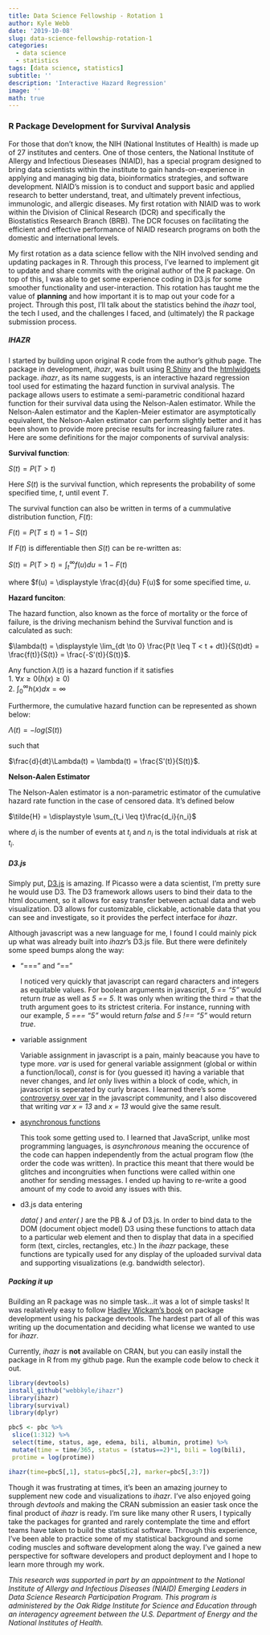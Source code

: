 ```yaml
---
title: Data Science Fellowship - Rotation 1
author: Kyle Webb
date: '2019-10-08'
slug: data-science-fellowship-rotation-1
categories:
  - data science
  - statistics
tags: [data science, statistics]
subtitle: ''
description: 'Interactive Hazard Regression'
image: ''
math: true
---
```


### R Package Development for Survival Analysis
For those that don't know, the NIH (National Institutes of Health) is made up of 27 institutes and centers. One of those centers, the National Institute of Allergy and Infectious Dieseases (NIAID), has a special program designed to bring data scientists within the institute to gain hands-on-experience in applying and managing big data, bioinformatics strategies, and software development. NIAID's mission is to conduct and support basic and applied research to better understand, treat, and ultimately prevent infectious, immunologic, and allergic diseases. My first rotation with NIAID was to work within the Division of Clinical Research (DCR) and specifically the Biostatistics Research Branch (BRB). The DCR focuses on facilitating the efficient and effective performance of NIAID research programs on both the domestic and international levels.


My first rotation as a data science fellow with the NIH involved sending and updating packages in R. Through this process, I've learned to implement git to update and share commits with the original author of the R package. On top of this, I was able to get some experience coding in D3.js for some smoother functionality and user-interaction. This rotation has taught me the value of **planning** and how important it is to map out your code for a project. Through this post, I'll talk about the statistics behind the *ihazr* tool, the tech I used, and the challenges I faced, and (ultimately) the R package submission process.


##### IHAZR

I started by building upon original R code from the author's github page. The package in development, *ihazr*, was built using [R Shiny](https://shiny.rstudio.com/) and the [htmlwidgets](https://www.htmlwidgets.org/) package. *ihazr*, as its name suggests, is an interactive hazard regression tool used for estimating the hazard function in survival analysis. The package allows users to estimate a semi-parametric conditional hazard function for their survival data using the Nelson-Aalen estimator. While the Nelson-Aalen estimator and the Kaplen-Meier estimator are asymptotically equivalent, the Nelson-Aalen estimator can perform slightly better and it has been shown to provide more precise results for increasing failure rates. Here are some definitions for the major components of survival analysis:

**Survival function**:

$S(t) = P(T > t)$

Here $S(t)$ is the survival function, which represents the probability of some specified time, $t$, until event $T$. 

The survival function can also be written in terms of a cummulative distribution function, $F(t)$:

$F(t) = P(T \le t) = 1 - S(t)$

If $F(t)$ is differentiable then $S(t)$ can be re-written as:

$S(t) = P(T > t) = \int_{t}^{\infty} f(u) du = 1 - F(t)$

where $f(u) = \displaystyle \frac{d}{du} F(u)$ for some specified time, $u$. 


**Hazard funciton**:  

The hazard function, also known as the force of mortality or the force of failure, is the driving mechanism behind the Survival function and is calculated as such:

$\lambda(t) = \displaystyle \lim_{dt \to 0} \frac{P(t \leq T < t + dt)}{S(t)dt} = \frac{f(t)}{S(t)} = \frac{-S'(t)}{S(t)}$.

Any function $\lambda(t)$ is a hazard function if it satisfies  
1. $\forall x \geq 0 (h(x) \geq 0)$  
2. $\int_{0}^{\infty} h(x)dx = \infty$

Furthermore, the cumulative hazard function can be represented as shown below:

$\Lambda(t) = -log(S(t))$

such that 

$\frac{d}{dt}\Lambda(t) = \lambda(t) = \frac{S'(t)}{S(t)}$.


**Nelson-Aalen Estimator**

The Nelson-Aalen estimator is a non-parametric estimator of the cumulative hazard rate function in the case of censored data. It's defined below 

$\tilde{H} = \displaystyle \sum_{t_i \leq t}\frac{d_i}{n_i}$

where $d_i$ is the number of events at $t_i$ and $n_i$ is the total individuals at risk at $t_i$.

##### D3.js

Simply put, [D3.js](https://d3js.org/) is amazing. If Picasso were a data scientist, I'm pretty sure he would use D3. The D3 framework allows users to bind their data to the html document, so it allows for easy transfer between actual data and web visualization. D3 allows for customizable, clickable, actionable data that you can see and investigate, so it provides the perfect interface for *ihazr*.  

Although javascript was a new language for me, I found I could mainly pick up what was already built into *ihazr*'s D3.js file. But there were definitely some speed bumps along the way:

* "===" and "=="

    I noticed very quickly that javascript can regard characters and integers as equitable values. For boolean arguments in javascript, *5 == "5"* would return *true* as well as *5 == 5*. It was only when writing the third *=* that the truth argument goes to its strictest criteria. For instance, running with our example, *5 === "5"* would return *false* and *5 !== "5"* would return *true*. 

* variable assignment

    Variable assignment in javascript is a pain, mainly beacause you have to type more. *var* is used for general variable assignment (global or within a function/local), *const* is for (you guessed it) having a variable that never changes, and *let* only lives within a block of code, which, in javascript is seperated by curly braces. I learned there's some [controversy over var](https://dev.to/johnwolfe820/should-you-never-truly-use-var-bdi) in the javascript community, and I also discovered that writing *var x = 13* and *x = 13* would give the same result.  

* [asynchronous functions](https://medium.com/codebuddies/getting-to-know-asynchronous-javascript-callbacks-promises-and-async-await-17e0673281ee)

    This took some getting used to. I learned that JavaScript, unlike most programming languages, is *asynchronous* meaning the occurence of the code can happen independently from the actual program flow (the order the code was written). In practice this meant that there would be glitches and incongruities when functions were called within one another for sending messages. I ended up having to re-write a good amount of my code to avoid any issues with this.

* d3.js data entering

    *data( )* and *enter( )* are the PB & J of D3.js. In order to bind data to the DOM (document object model) D3 using these functions to attach data to a particular web element and then to display that data in a specified form (text, circles, rectangles, etc.) In the *ihazr* package, these functions are typically used for any display of the uploaded survival data and supporting visualizations (e.g. bandwidth selector). 

##### Packing it up

Building an R package was no simple task...it was a lot of simple tasks! It was realatively easy to follow [Hadley Wickam's book](http://r-pkgs.had.co.nz/) on package development using his package devtools. The hardest part of all of this was writing up the documentation and deciding what license we wanted to use for *ihazr*. 

Currently, *ihazr* is **not** available on CRAN, but you can easily install the package in R from my github page. Run the example code below to check it out.

```r
library(devtools)
install_github("webbkyle/ihazr")
library(ihazr)
library(survival)
library(dplyr)

pbc5 <- pbc %>%
 slice(1:312) %>%
 select(time, status, age, edema, bili, albumin, protime) %>%
 mutate(time = time/365, status = (status==2)*1, bili = log(bili),
 protime = log(protime))

ihazr(time=pbc5[,1], status=pbc5[,2], marker=pbc5[,3:7])
```

Though it was frustrating at times, it's been an amazing journey to supplement new code and visualizations to *ihazr*. I've also enjoyed going through *devtools* and making the CRAN submission an easier task once the final product of *ihazr* is ready. I'm sure like many other R users, I typically take the packages for granted and rarely contemplate the time and effort teams have taken to build the statistical software. Through this experience, I've been able to practice some of my statistical background and some coding muscles and software development along the way. I've gained a new perspective for software developers and product deployment and I hope to learn more through my work.

*This research was supported in part by an appointment to the National lnstitute of Allergy and lnfectious Diseases (NIAID) Emerging Leaders in Data Science Research Participation Program. This program is administered by the Oak Ridge lnstitute for Science and Education through an interagency agreement between the U.S. Department of Energy and the National lnstitutes of Health.*

